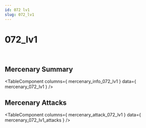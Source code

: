 ```yaml
---
id: 072 lv1
slug: 072_lv1
---
```



# 072_lv1

<div style = {{ display: "flex" }}>
    <Image img={require('@site/static/img/mercenaries/illust/thum_char_view_n_072.jpg')}/>
    <Image img={require('@site/static/img/mercenaries/illust/thum_char_view_o_072.jpg')}/>
</div>

## Mercenary Summary

<TableComponent
  columns={ mercenary_info_072_lv1 }
  data={ mercenary_072_lv1 }
/>

## Mercenary Attacks

<TableComponent
  columns={ mercenary_attack_072_lv1 }
  data={ mercenary_072_lv1_attacks }
/>